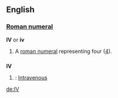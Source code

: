 ==English==

===[[Roman numeral]]===
'''IV''' or '''iv'''
#A [[roman numeral]] representing four ([[four|4]]).

==={{Initialism}}===
'''IV'''
# {{cattag|Medical}}: [[Intravenous]]
[[de:IV]]